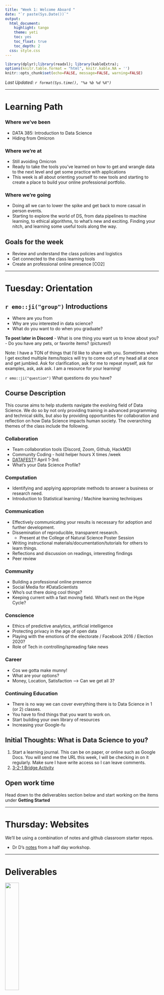 ```yaml
---
title: "Week 1: Welcome Aboard "
date: "`r paste(Sys.Date())`"
output:   
  html_document: 
    highlight: tango
    theme: yeti
    toc: yes
    toc_float: true
    toc_depth: 2
  css: style.css
---
```


```r
library(dplyr);library(readxl); library(kableExtra);
options(knitr.table.format = "html", knitr.kable.NA = '') 
knitr::opts_chunk$set(echo=FALSE, message=FALSE, warning=FALSE) 
```

_Last Updated: `r format(Sys.time(), "%a %b %d %X")` _

----

# Learning Path

### Where we've been

* DATA 385: Introduction to Data Science
* Hiding from Omicron

### Where we're at

* Still avoiding Omicron
* Ready to take the tools you've learned on how to get and wrangle data to the next level and get some practice with applications
* This week is all about orienting yourself to new tools and starting to create a place to build your online professional portfolio.

### Where we're going

* Doing all we can to lower the spike and get back to more casual in person events.
* Starting to explore the world of DS, from data pipelines to machine learning, to ethical algorithms, to what's new and exciting. Finding your nitch, and learning some useful tools along the way. 

## Goals for the week

* Review and understand the class policies and logistics
* Get connected to the class learning tools
* Create an professional online presence  [CO2]

----

# Tuesday: Orientation

## `r emo::ji("group")` Introductions

- Where are you from
- Why are you interested in data science? 
- What do you want to do when you graduate? 

**To post later in Discord**
- What is one thing you want us to know about you?
- Do you have any pets, or favorite items?  (pictures!)

Note: I have a TON of things that I'd like to share with you. Sometimes when I get excited multiple items/topics will try to come out of my head all at once and get jumbled. Ask for clarification, ask for me to repeat myself, ask for examples, ask, ask ask. I am a resource for your learning! 


`r emo::ji("question")` What questions do you have? 

## Course Description

This course aims to help students navigate the evolving field of Data Science. We do so by not only providing training in advanced programming and technical skills, but also by providing opportunities for collaboration and reflection on how Data Science impacts human society. The overarching themes of the class include the following. 

### Collaboration
* Team collaboration tools (Discord, Zoom, Github, HackMD)
* Community Coding - hold helper hours X times /week
* [DATAFEST](chicodatafest.netlify.com)!! April 1-3rd.
* What's your Data Science Profile?

### Computation 
* Identifying and applying appropriate methods to answer a business or research need. 
* Introduction to Statistical learning / Machine learning techniques

### Communication 
* Effectively communicating your results is necessary for adoption and further development. 
* Dissemination of reproducible, transparent research.
    - Present at the College of Natural Science Poster Session
* Writing instructional materials/documentation/tutorials for others to learn things.  
* Reflections and discussion on readings, interesting findings
* Peer review

### Community 
* Building a professional online presence
* Social Media for #DataScientists 
* Who's out there doing cool things? 
* Keeping current with a fast moving field. What's next on the Hype Cycle?

### Conscience 
* Ethics of predictive analytics, artificial intelligence 
* Protecting privacy in the age of open data
* Playing with the emotions of the electorate / Facebook 2016 / Election 2020?
* Role of Tech in controlling/spreading fake news

### Career
* Cos we gotta make munny!
* What are your options? 
* Money, Location, Satisfaction --> Can we get all 3? 

### Continuing Education
* There is no way we can cover everything there is to Data Science in 1 (or 2) classes. 
* You have to find things that you want to work on. 
* Start building your own library of resources
* Increasing your Google-fu


## Initial Thoughts: What is Data Science to you?  

1. Start a learning journal. This can be on paper, or online such as Google Docs. You will send me the URL this week, I will be checking in on it regularly. Make sure I have write access so I can leave comments. 
2. [3-2-1 Bridge Activity](https://norcalbiostat.github.io/MATH315/lecture/321_Bridge.html)


## Open work time
Head down to the deliverables section below and start working on the items under **Getting Started**

----

# Thursday: Websites

We'll be using a combination of notes and github classroom starter repos. 

* Dr D's [notes](notes/cn01_Rbased_websites.html) from a half day workshop. 

---

# Deliverables

<img src="fig/get allthethings.jpg" width="30%"/>

Requested order of approach as listed below.

```r
read_excel("schedule_485.xlsx", sheet="assignments") %>%
  filter(week==1) %>% arrange(Topic, order) %>%
  select(Topic, Assignment, Location) %>%
  kable(align="l", escape=FALSE) %>% 
  kable_styling(bootstrap_options = c("hover", "striped", "responsive", "bordered")) %>% 
  column_spec(1, width="20%") %>% 
  column_spec(2, width="40%") %>% 
  column_spec(3, width="30%") 
```

* Also Rread over the [syllabus](syllabus_485.html) on your own.
